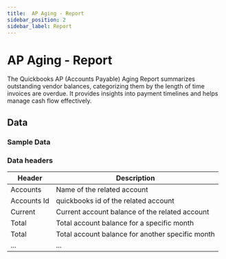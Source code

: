 ```yaml
---
title:  AP Aging - Report
sidebar_position: 2
sidebar_label: Report
---
```

#  AP Aging - Report

The Quickbooks AP (Accounts Payable) Aging Report summarizes outstanding vendor balances, categorizing them by the length of time invoices are overdue. It provides insights into payment timelines and helps manage cash flow effectively.

<AddJob
  template="gsheet_quickbooks_ap_aging_report"
/>


## Data

### Sample Data

<Gsheet
  src="https://docs.google.com/spreadsheets/d/1KWa16ZCTRUdIF7LXFQzgCaBXEze4fpGWaV77tc8Q_Y8/edit#gid=355059848"
/>


### Data headers

| Header | Description |
|----|----|
| Accounts | Name of the related account |
| Accounts Id | quickbooks id of the related account |
| Current |  Current account balance of the related account |
| Total |  Total account balance for a specific month |
| Total |  Total account balance for another specific month |
| ... |  ...  |


<!---
## Others

### Similar jobs

Similar sort of data can be achieved by using get accounting transaction job and filtering it by invoice type. 

### Reports that use this job

Here are some of the report templates that use this job: 
-->